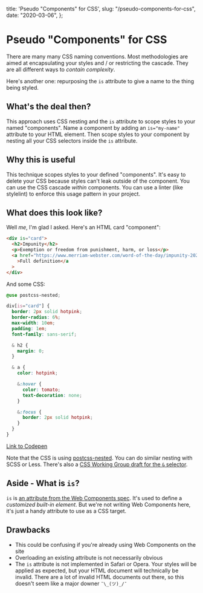  title: 'Pseudo "Components" for CSS',
  slug: "/pseudo-components-for-css",
  date: "2020-03-06",
};

# Pseudo "Components" for CSS

There are many many CSS naming conventions. Most methodologies are aimed at encapsulating your styles and / or restricting the cascade. They are all different ways to _contain complexity_.

Here's another one: repurposing the `is` attribute to give a name to the thing being styled.

## What's the deal then?

This approach uses CSS nesting and the `is` attribute to scope styles to your named "components". Name a component by adding an `is="my-name"` attribute to your HTML element. Then scope styles to your component by nesting all your CSS selectors inside the `is` attribute.

## Why this is useful

This technique scopes styles to your defined "components". It's easy to delete your CSS because styles can't leak outside of the component. You can use the CSS cascade _within_ components. You can use a linter (like stylelint) to enforce this usage pattern in your project.

## What does this look like?

Well _me_, I'm glad I asked. Here's an HTML card "component":

```html
<div is="card">
  <h2>Impunity</h2>
  <p>Exemption or freedom from punishment, harm, or loss</p>
  <a href="https://www.merriam-webster.com/word-of-the-day/impunity-2021-03-06"
    >Full definition</a
  >
</div>
```

And some CSS:

```css
@use postcss-nested;

div[is="card"] {
  border: 2px solid hotpink;
  border-radius: 6%;
  max-width: 10em;
  padding: 1em;
  font-family: sans-serif;

  & h2 {
    margin: 0;
  }

  & a {
    color: hotpink;

    &:hover {
      color: tomato;
      text-decoration: none;
    }

    &:focus {
      border: 2px solid hotpink;
    }
  }
}
```

[Link to Codepen](https://codepen.io/m-allanson/pen/jOVvwGy?editors=1100)

Note that the CSS is using [postcss-nested](https://github.com/postcss/postcss-nested). You can do similar nesting with SCSS or Less. There's also a [CSS Working Group draft for the `&` selector](https://drafts.csswg.org/css-nesting-1/).

## Aside - What is `is`?

`is` is [an attribute from the Web Components spec](https://html.spec.whatwg.org/multipage/custom-elements.html#customized-built-in-element). It's used to define a _customized built-in element_. But we're not writing Web Components here, it's just a handy attribute to use as a CSS target.

## Drawbacks

- This could be confusing if you're already using Web Components on the site
- Overloading an existing attribute is not necessarily obvious
- The `is` attribute is not implemented in Safari or Opera. Your styles will be applied as expected, but your HTML document will technically be invalid. There are a lot of invalid HTML documents out there, so this doesn't seem like a major downer `¯\_(ツ)_/¯`
